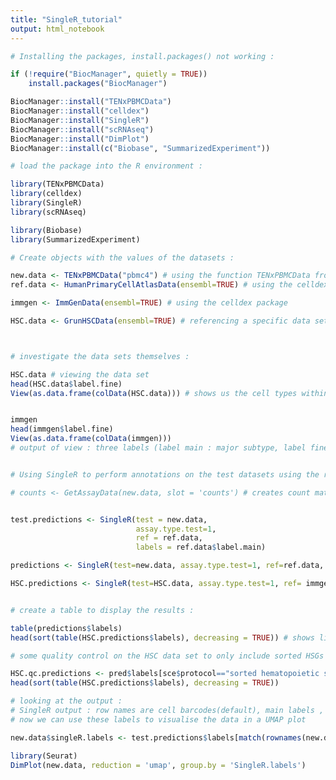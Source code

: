 ---
title: "SingleR_tutorial"
output: html_notebook
---



```{r}
# Installing the packages, install.packages() not working : 

if (!require("BiocManager", quietly = TRUE))
    install.packages("BiocManager")

BiocManager::install("TENxPBMCData")
BiocManager::install("celldex")
BiocManager::install("SingleR")
BiocManager::install("scRNAseq")
BiocManager::install("DimPlot")
BiocManager::install(c("Biobase", "SummarizedExperiment"))

# load the package into the R environment :  

library(TENxPBMCData) 
library(celldex)
library(SingleR)
library(scRNAseq)

library(Biobase)
library(SummarizedExperiment)

# Create objects with the values of the datasets :

new.data <- TENxPBMCData("pbmc4") # using the function TENxPBMCData from the TENxPBMCData package to load a specific dataset
ref.data <- HumanPrimaryCellAtlasData(ensembl=TRUE) # using the celldex package 

immgen <- ImmGenData(ensembl=TRUE) # using the celldex package 

HSC.data <- GrunHSCData(ensembl=TRUE) # referencing a specific data set (HSC and pancreatic)



# investigate the data sets themselves : 

HSC.data # viewing the data set 
head(HSC.data$label.fine)
View(as.data.frame(colData(HSC.data))) # shows us the cell types within the reference as a data frame 


immgen
head(immgen$label.fine)
View(as.data.frame(colData(immgen))) 
# output of view : three labels (label main : major subtype, label fine: high granularity, longer time to annotate test data, label ontology : standard vocab mapped to annotations)


# Using SingleR to perform annotations on the test datasets using the reference datasets (makes predictions for the data) :

# counts <- GetAssayData(new.data, slot = 'counts') # creates count matric for data set to enter as input to singleR. This uses a function from Bioconductor's Summarized Experiment Objects, unnecessary for test data sets?


test.predictions <- SingleR(test = new.data,
                            assay.type.test=1,
                            ref = ref.data,
                            labels = ref.data$label.main)

predictions <- SingleR(test=new.data, assay.type.test=1, ref=ref.data, labels=ref.data$label.fine)

HSC.predictions <- SingleR(test=HSC.data, assay.type.test=1, ref= immgen, labels=ref.data$label.fine)


# create a table to display the results : 

table(predictions$labels)
head(sort(table(HSC.predictions$labels), decreasing = TRUE)) # shows list of cell types starting from the most commonly identified cell types to the least 

# some quality control on the HSC data set to only include sorted HSGs and remove low quality batch, the distribution of cell labels improves to what may be expected :

HSC.qc.predictions <- pred$labels[sce$protocol=="sorted hematopoietic stem cells" & sce$sample!="JC4"]
head(sort(table(HSC.predictions$labels), decreasing = TRUE))

# looking at the output : 
# SingleR output : row names are cell barcodes(default), main labels , tuning scores and label corresponding to first tuning score, prune.labels : removes labels based on low quality scores
# now we can use these labels to visualise the data in a UMAP plot

new.data$singleR.labels <- test.predictions$labels[match(rownames(new.data@metadata), rownames(test.predictions))] # match cell barcodes with output SingleR

library(Seurat)
DimPlot(new.data, reduction = 'umap', group.by = 'SingleR.labels')





```

